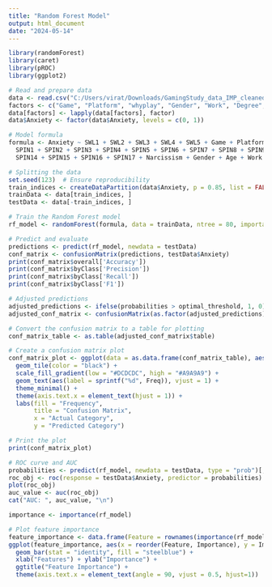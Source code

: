 ---
title: "Random Forest Model"
output: html_document
date: "2024-05-14"
---

```{r}
library(randomForest)
library(caret)
library(pROC)
library(ggplot2)
```


```{r}
# Read and prepare data
data <- read.csv("C:/Users/virat/Downloads/GamingStudy_data_IMP_cleaned.csv")
factors <- c("Game", "Platform", "whyplay", "Gender", "Work", "Degree", "Playstyle", "Residence", "Birthplace")
data[factors] <- lapply(data[factors], factor)
data$Anxiety <- factor(data$Anxiety, levels = c(0, 1))

# Model formula
formula <- Anxiety ~ SWL1 + SWL2 + SWL3 + SWL4 + SWL5 + Game + Platform + Hours + whyplay + streams +
  SPIN1 + SPIN2 + SPIN3 + SPIN4 + SPIN5 + SPIN6 + SPIN7 + SPIN8 + SPIN9 + SPIN10 + SPIN11 + SPIN12 + SPIN13 +
  SPIN14 + SPIN15 + SPIN16 + SPIN17 + Narcissism + Gender + Age + Work + Degree + Playstyle + SWL_T + SPIN_T

# Splitting the data
set.seed(123)  # Ensure reproducibility
train_indices <- createDataPartition(data$Anxiety, p = 0.85, list = FALSE)
trainData <- data[train_indices, ]
testData <- data[-train_indices, ]

# Train the Random Forest model
rf_model <- randomForest(formula, data = trainData, ntree = 80, importance = TRUE)

# Predict and evaluate
predictions <- predict(rf_model, newdata = testData)
conf_matrix <- confusionMatrix(predictions, testData$Anxiety)
print(conf_matrix$overall['Accuracy'])
print(conf_matrix$byClass['Precision'])
print(conf_matrix$byClass['Recall'])
print(conf_matrix$byClass['F1'])
```

```{r}
# Adjusted predictions
adjusted_predictions <- ifelse(probabilities > optimal_threshold, 1, 0)
adjusted_conf_matrix <- confusionMatrix(as.factor(adjusted_predictions), testData$Anxiety)

# Convert the confusion matrix to a table for plotting
conf_matrix_table <- as.table(adjusted_conf_matrix$table)

# Create a confusion matrix plot
conf_matrix_plot <- ggplot(data = as.data.frame(conf_matrix_table), aes(x = Reference, y = Prediction, fill = Freq)) +
  geom_tile(color = "black") +
  scale_fill_gradient(low = "#DCDCDC", high = "#A9A9A9") +
  geom_text(aes(label = sprintf("%d", Freq)), vjust = 1) +
  theme_minimal() +
  theme(axis.text.x = element_text(hjust = 1)) +
  labs(fill = "Frequency",
       title = "Confusion Matrix",
       x = "Actual Category",
       y = "Predicted Category")

# Print the plot
print(conf_matrix_plot)
```


```{r}
# ROC curve and AUC
probabilities <- predict(rf_model, newdata = testData, type = "prob")[, 2]
roc_obj <- roc(response = testData$Anxiety, predictor = probabilities)
plot(roc_obj)
auc_value <- auc(roc_obj)
cat("AUC: ", auc_value, "\n")
```

```{r}
importance <- importance(rf_model)

# Plot feature importance
feature_importance <- data.frame(Feature = rownames(importance(rf_model)), Importance = importance(rf_model)[, 'MeanDecreaseGini'])
ggplot(feature_importance, aes(x = reorder(Feature, Importance), y = Importance)) +
  geom_bar(stat = "identity", fill = "steelblue") +
  xlab("Features") + ylab("Importance") +
  ggtitle("Feature Importance") +
  theme(axis.text.x = element_text(angle = 90, vjust = 0.5, hjust=1))
```